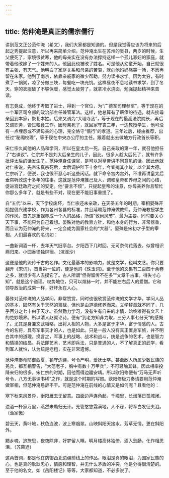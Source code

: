 ```yaml
---
---
---
```

title: 范仲淹是真正的儒宗儒行
---




讲到范文正公范仲淹（希文），我们大家都是知道的。但是我觉得应该为将来的后起之秀提起注意，所以再来简单介绍。范仲淹出生在苏州的吴县，两岁的时候，生父便死了，家境很贫寒，他的母亲实在没有办法撑持这样一个孤儿寡妇的家庭，就带着他改嫁了一个姓朱的人。他因此也被改了姓名。可是他从幼童开始，自己就很有主张、有志气。他明白了家庭关系和母亲的苦衷，就向他妈妈痛哭一场，不愿再留在朱家。他到了南京，依靠亲戚家的微少帮助，努力读书求学。因为太穷，有时煮了一锅粥，凉了分做三块，每餐吃一块充饥。这样昼夜不息地读书求学，到了冬天，穿的衣服破了不够保暖，感觉太疲劳了，就拿冷水浇面，勉强提起精神来苦读。

有志竟成，他终于考取了进士，得到一个官位，为“广德军司理参军”，等于现在的一个军区司令部的政治部主任兼管军法。这样，他总算有了薪俸的待遇，就去接母亲回到本家，恢复本姓。后来又调为“大理寺丞”，等于现在的最高法院院长，再后又调职务，管过粮食工作。因母亲死了，就回家守丧三年，一边教授学生，他可没有一点埋怨或不满母亲的心理，完全恪守“儒行”的孝道。三年过后，经由推荐，出任过“秘阁校理”，等于现在中央办公厅的主任。跟着就出去做地方行政首长等职。

宋仁宗久闻他的人品和学问，所以在皇太后一死，自己亲政的第一年，就召他担任了“右谏议”。仁宗并不是刘太后亲生的儿子，因此，很多人趁太后死了，就有许多批评太后的话发生了。范仲淹身任谏官，是可以对皇帝讲不同意见的话。因此他就对仁宗说，先帝宋真宗死后，太后调护陛下十余年，今宜掩其小故，以全其大德。仁宗听了，便说，我也很不忍心听这些闲话。就下命令宫内宫外，不准再讲皇太后垂帘听政这十多年的往事。这就是范仲淹推己及人，调和皇帝和养母之间的心结，促进宫廷政府之间的安定。他“要言不烦”，只提起皇帝的注意，你母亲养你且帮忙你那么多年了，就是有些不对，现在更不能旧事重提了。

自“五代”以来，天下学校废坏，当仁宗还未亲政，在天圣五年的时期，宰相晏殊开始提倡兴建学校，作为各州各县的标准，并且延聘范仲淹做教师。范仲淹教授学生的作风，首先是重视养成一个人的品格，所谓“敦尚风节”，最为主要。同时要关心天下事，不能只为自己着想。晏殊对他的教育方针，和他本身的行为，非常器重，而且认为范仲淹的将来，一定会成为国家社会的“大器”。晏殊是宋初才子型的宰相，人们最喜欢的名词如：

一曲新词酒一杯，去年天气旧亭台。夕阳西下几时回。无可奈何花落去，似曾相识燕归来。小园香径独徘徊。（浣溪沙）

这便是他的流传千古的名作。文化最基本的影响力，就是文学，也叫文艺。你只要翻开《宋词》，首当第一位的，便是他的《珠玉词》。至于他的文集有二百四十余卷之多，就很少有人去摸它了。古人所谓“但得留传不在多”“文章千古事，得失寸心知”，就是这个道理。权势地位，只可以煊赫一时，并不能左右后人的爱憎。它和领导政治的成果一样，好坏永在人心。

晏殊对范仲淹的人品学问，非常赞赏，同时也很欣赏范仲淹的文学才华。学问人品的基本，固然有关于天然的禀赋，但也是由道德修养而来。文学辞章就不同了，几乎百分之七十由于天才。虽然勤力学习，没有生有自来的才情，始终难得有文艺上的绝妙境界。所以清人赵翼论诗，便有“到老方知非力取，三分人事七分天”的感慨了。尤其是身兼文武韬略，出将入相的人物，大多是富于才华，富于情感的人。古今的名将，具有军事天才的人，也是如此。只是一般人没有真正置身军旅，并不明白其中的道理。换言之，军事上的战略、战术和战斗，统是战争的艺术，也是智力和情操的结晶。兵法即艺术，艺术即兵法，只是普通的人，不了解真正的武学，看到军人就怕，认为统是老粗，实在非常遗憾。

范仲淹奉命防御西夏，镇守边疆，号令严明，爱抚士卒。甚至敌人所属少数民族的羌兵，都互相警告，“大范老子，胸中有数十万甲兵”，不可轻触其锋，因此相率投降来归的很多。宋仁宗的时期，因他而得边疆安靖。所以欧阳修便有“万马无声听号令，八方无事谏书稀”之作，就是这个时期的写照。欧阳修极力奏请要用范仲淹做宰相，但范仲淹恳辞不干。可是范仲淹在前线的心情又是如何呢？且看他的：

塞下秋来风景异，衡阳雁去无留意。四面边声连角起，千嶂里，长烟落日孤城闭。

浊酒一杯家万里，燕然未勒归无计。羌管悠悠霜满地，人不寐，将军白发征夫泪。（渔家傲）


碧云天，黄叶地，秋色连波，波上寒烟翠。山映斜阳天接水，芳草无情，更在斜阳外。

黯乡魂，追旅思，夜夜除非，好梦留人睡。明月楼高休独倚，酒入愁肠，化作相思泪。（苏幕遮）

这两首词，都是他在防御西北边疆前线上的作品，眼泪是真的眼泪，为国家民族的心，也是真的耿耿忠心，情感和理智，并无什么矛盾的冲突，他是分得很清楚的。至于他的名文，如《岳阳楼记》等等，大家都知道，不必多说了。
